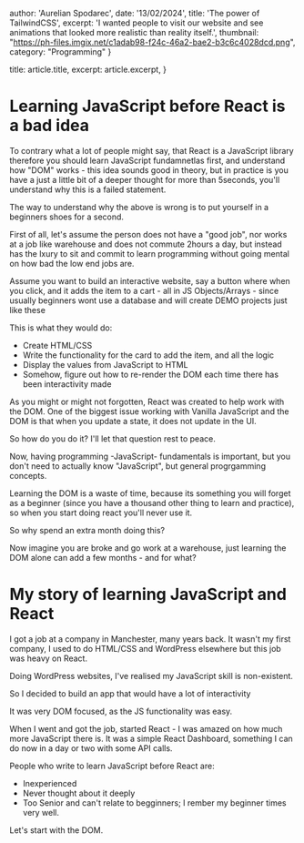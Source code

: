 
  author: 'Aurelian Spodarec',
  date: '13/02/2024',
  title: 'The power of TailwindCSS',
  excerpt: 'I wanted people to visit our website and see animations that looked more realistic than reality itself.',
  thumbnail: "https://ph-files.imgix.net/c1adab98-f24c-46a2-bae2-b3c6c4028dcd.png",
  category: "Programming"
}

  title: article.title,
  excerpt: article.excerpt,
}


# Learning JavaScript before React is a bad idea

To contrary what a lot of people might say, that React is a JavaScript library therefore you should learn JavaScript fundamnetlas first, and understand how "DOM" works - this idea sounds good in theory, but in practice is you have a just a little bit of a deeper thought for more than 5seconds, you'll understand why this is a failed statement.


The way to understand why the above is wrong is to put yourself in a beginners shoes for a second.

First of all, let's assume the person does not have a "good job", nor works at a job like warehouse and does not commute 2hours a day, but instead has the lxury to sit and commit to learn programming without going mental on how bad the low end jobs are.


Assume you want to build an interactive website, say a button where when you click, and it adds the item to a cart - all in JS Objects/Arrays - since usually beginners wont use a database and will create DEMO projects just like these

This is what they would do:
- Create HTML/CSS
- Write the functionality for the card to add the item, and all the logic
- Display the values from JavaScript to HTML
- Somehow, figure out how to re-render the DOM each time there has been interactivity made

As you might or might not forgotten, React was created to help work with the DOM. One of the biggest issue working with Vanilla JavaScript and the DOM is that when you update a state, it does not update in the UI.

So how do you do it? I'll let that question rest to peace.





Now, having programming -JavaScript- fundamentals is important, but you don't need to actually know "JavaScript", but general progrgamming concepts. 




Learning the DOM is a waste of time, because its something you will forget as a beginner (since you have a thousand other thing to learn and practice), so when you start doing react you'll never use it.

So why spend an extra month doing this?

Now imagine you are broke and go work at a warehouse, just learning the DOM alone can add a few months - and for what? 



# My story of learning JavaScript and React

I got a job at a company in Manchester, many years back. It wasn't my first company, I used to do HTML/CSS and WordPress elsewhere but this job was heavy on React.

Doing WordPress websites, I've realised my JavaScript skill is non-existent. 

So I decided to build an app that would have a lot of interactivity

It was very DOM focused, as the JS functionality was easy.


When I went and got the job, started React - I was amazed on how much more JavaScript there is. It was a simple React Dashboard, something I can do now in a day or two with some API calls. 


People who write to learn JavaScript before React are:
- Inexperienced
- Never thought about it deeply
- Too Senior and can't relate to begginners; I rember my beginner times very well.






Let's start with the DOM.

